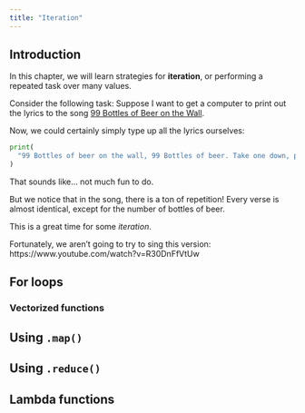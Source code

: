 ```yaml
---
title: "Iteration"
---
```


## Introduction

In this chapter, we will learn strategies for **iteration**, or performing a repeated task over many values.

Consider the following task:  Suppose I want to get a computer to print out the lyrics to the song [99 Bottles of Beer on the Wall](https://www.youtube.com/watch?v=FITjBet3dio).

Now, we could certainly simply type up all the lyrics ourselves:

```python
print(
  "99 Bottles of beer on the wall, 99 Bottles of beer. Take one down, pass it around, 98 Bottles of beer on the wall. 98 Bottles of beer on the wall, 98 Bottles of beer. Take one down, pass it around, 97 Bottles of beer on the wall." #... etc etc etc
)
```

That sounds like... not much fun to do.  

But we notice that in the song, there is a ton of repetition!  Every verse is almost identical, except for the number of bottles of beer.

This is a great time for some *iteration*.

:::{.callout-opinion .icon .collapse}
Fortunately, we aren't going to try to sing this version: https://www.youtube.com/watch?v=R30DnFfVtUw
:::


## For loops




### Vectorized functions


## Using `.map()`

## Using `.reduce()`


## Lambda functions

